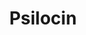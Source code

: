 ---
title: Psilocin
aka:
  - 4-HO-DMT
duration_chart_title: Oral Duration of Psilocin
duration_chart:
  total: 4–6 h
  onset: 15m
  coming_up: 2h
  plateau: 2.5h
  coming_down: 90m
positive_effects: euphoria, empathy, stimulation
neutral_effects: visuals
negative_effects: nausea, muscle tension, confusion, anxiety
image_location: /src/assets/Images/Psilocin/Psilocin (structural formula).png
dosage_table:
  title: Oral Dosage of Psilocin
  threshold: 1 mg
  light: 2.5 mg
  common: 10 mg
  strong: 25 mg
  heavy: 50+ mg
--- 